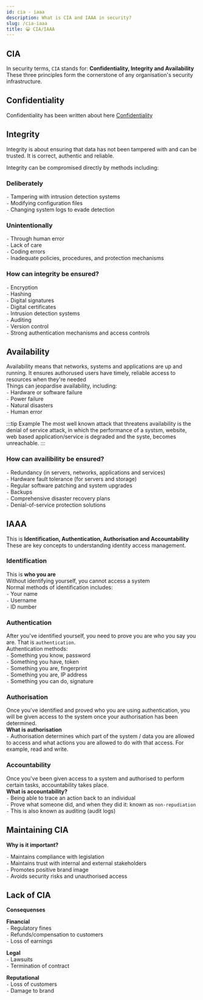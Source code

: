 ```yaml
---
id: cia - iaaa
description: What is CIA and IAAA in security?
slug: /cia-iaaa
title: 😀 CIA/IAAA
---
```


## CIA
In security terms, `CIA` stands for: **Confidentiality, Integrity and Availability** <br />
These three principles form the cornerstone of any organisation's security infrastructure.

## Confidentiality

Confidentiality has been written about here [Confidentiality](/test "pageRef")

## Integrity
Integrity is about ensuring that data has not been tampered with and can be trusted. It is correct, authentic and reliable.

Integrity can be compromised directly by methods including:

### Deliberately
`-` Tampering with intrusion detection systems <br />
`-` Modifying configuration files <br />
`-` Changing system logs to evade detection <br />

### Unintentionally
`-` Through human error <br />
`-` Lack of care <br />
`-` Coding errors <br />
`-` Inadequate policies, procedures, and protection mechanisms <br />

### How can integrity be ensured?
`-` Encryption <br />
`-` Hashing <br />
`-` Digital signatures <br />
`-` Digital certificates <br />
`-` Intrusion detection systems <br />
`-` Auditing <br />
`-` Version control <br />
`-`  Strong authentication mechanisms and access controls <br />

## Availability
Availability means that networks, systems and applications are up and running. It ensures authorused users have timely, reliable access to resources when they're needed <br />
Things can jeopardise availability, including: <br />
`-` Hardware or software failure <br />
`-` Power failure <br />
`-` Natural disasters <br />
`-` Human error <br />

:::tip Example
The most well known attack that threatens availability is the denial of service attack, in which the performance of a systsm, website, web based application/service is degraded and the syste, becomes unreachable. 
:::

### How can availibility be ensured?
`-` Redundancy (in servers, networks, applications and services) <br />
`-` Hardware fault tolerance (for servers and storage) <br />
`-` Regular software patching and system upgrades <br />
`-` Backups <br />
`-` Comprehensive disaster recovery plans <br />
`-` Denial-of-service protection solutions <br />

## IAAA
This is **Identification, Authentication, Authorisation and Accountability** <br />
These are key concepts to understanding identity access management.

### Identification
This is **who you are** <br />
Without identifying yourself, you cannot access a system <br />
Normal methods of identification includes: <br />
`-` Your name <br />
`-` Username <br />
`-` ID number <br />

### Authentication
After you've identified yourself, you need to prove you are who you say you are. That is `authentication`. <br />
Authentication methods: <br />
` - ` Something you know, password <br />
` - ` Something you have, token <br />
` - ` Something you are, fingerprint <br />
` - ` Something you are, IP address <br />
` - ` Something you can do, signature <br />


### Authorisation
Once you've identified and proved who you are using authentication, you will be given access to the system once your authorisation has been determined. <br />
**What is authorisation** <br />
` - `  Authorisation determines which part of the system / data you are allowed to access and what actions you are allowed to do with that access. For example, read and write. <br />

### Accountability
Once you've been given access to a system and authorised to perform certain tasks, accountability takes place. <br />
**What is accountability?** <br />
` - ` Being able to trace an action back to an individual <br />
` - ` Prove what someone did, and when they did it: known as `non-repudiation` <br />
` - ` This is also known as auditing (audit logs)


## Maintaining CIA

**Why is it important?**

` - ` Maintains compliance with legislation <br />
` - ` Maintains trust with internal and external stakeholders <br />
` - ` Promotes positive brand image <br />
` - ` Avoids security risks and unauthorised access <br />

## Lack of CIA

**Consequenses** <br />

**Financial** <br />
` - ` Regulatory fines <br />
` - ` Refunds/compensation to customers <br />
` - ` Loss of earnings <br />

**Legal** <br />
` - ` Lawsuits <br />
` - ` Termination of contract <br />

**Reputational** <br />
` - ` Loss of customers <br />
` - ` Damage to brand <br />
